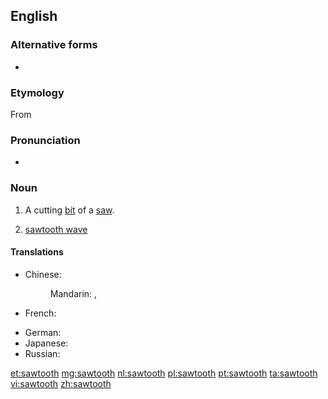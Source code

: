 ==English==

===Alternative forms===
* {{l|en|saw tooth}}

===Etymology===
From {{compound|saw|tooth|lang=en}}

===Pronunciation===
* {{rhymes|uːθ}}

===Noun===
{{en-noun|pl=sawteeth|pl2=sawtooths}}

# {{context|plural "sawteeth"|lang=en}} A cutting [[bit]] of a [[saw]].
# {{context|plural "sawtooths"|lang=en}} [[sawtooth wave]]

====Translations====
{{trans-top|cutting bit of a saw}}
* Chinese:
*: Mandarin: {{t|cmn|鋸齒|sc=Hani}}, {{t|cmn|锯齿|tr=jùchǐ|sc=Hani}}
* French: {{t|fr|dent de scie|m}}
{{trans-mid}}
* German: {{t|de|Sägezahn|m}}
* Japanese: {{t-SOP|ja|[[のこぎり]][[歯]]|tr=のこぎりは, nokogiri ha|sc=Jpan}}
* Russian: {{t-SOP|ru|[[зуб]] [[пила|пилы]]|m|tr=zub pilý|sc=Cyrl}}
{{trans-bottom}}

{{trans-see|sawtooth wave}}

[[et:sawtooth]]
[[mg:sawtooth]]
[[nl:sawtooth]]
[[pl:sawtooth]]
[[pt:sawtooth]]
[[ta:sawtooth]]
[[vi:sawtooth]]
[[zh:sawtooth]]